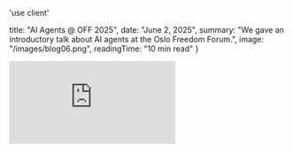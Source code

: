 'use client'

  title: "AI Agents @ OFF 2025",
  date: "June 2, 2025",
  summary: "We gave an introductory talk about AI agents at the Oslo Freedom Forum.",
  image: "/images/blog06.png",
  readingTime: "10 min read"
}

<div className="relative w-full" style={{ paddingTop: '56.25%' }}>
  <iframe
    className="absolute top-0 left-0 w-full h-full"
    src="https://www.youtube.com/embed/NVPhJ0aCKOw?si=U06pGu8a4nCI4-vD&amp;start=3607"
    title="YouTube video player"
    frameBorder="0"
    allow="accelerometer; autoplay; clipboard-write; encrypted-media; gyroscope; picture-in-picture; web-share"
    referrerPolicy="strict-origin-when-cross-origin"
    allowFullScreen
  />
</div>

We were honored to participate in the new 'AI for Human Rights' track at this year's [Oslo Freedom Forum](https://oslofreedomforum.com/).

For those unfamiliar, it is hard to convey the importance and impact of the Forum and the [Human Rights Foundation](https://hrf.org/) more broadly. Please read the [recap from Zac Guignard](https://x.com/zacguignard/status/1928263233678496141). We agree with every word.

Here is video and transcript from our talk "Agents: What Are They, and How Can We Use Them Safely?"

We recommend also watching the other talks, especially [Isaac Stone Fish's talk on authoritarian regimes](https://youtu.be/NVPhJ0aCKOw?t=1645) corrupting AI labs and academic institutions with the support of large US corporations.

For AI and agents, openness matters now more than ever.

---

Welcome to the year of agents.

This is one of the cofounders of OpenAI:

<img src="/images/slides/oslo1.png" alt="Oslo Freedom Forum 2025" className="border border-cyan-500/20" />

OpenAI, if you didn't know, used to be a nonprofit.

It's now a for-profit lab valued most recently at $300 billion.

I'll leave it as an exercise for all of you to see what percentage of the $60 billion of funding they've raised has come from non-democratic regimes. It is not a small number.

But I agree with Greg.

Maybe it's a little self-serving for a company selling you agents to declare this to be the year of agents. But I think this is accurate -- that this is the year that agents are becoming mainstream.

What is an agent?

Lots of people talking about agents, agents, agents.

For the million people talking about it, sorry to tell you that there's a million and one definitions of what an agent actually is.

And there's no real authority here, so I'm going to give you my very simple definition that I like.

<img src="/images/slides/oslo2.jpg" alt="Oslo Freedom Forum 2025" className="border border-cyan-500/20" />

What is an agent? It's just a piece of software. It uses AI to act on your behalf.

Some people will get fanciful with this and claim that it's some alternate lifeform, but we prefer to focus on the practical: it's a piece of software, it's a tool that we humans can use, and we can delegate our human agency to this piece of software that can act powerfully on our behalf.

<img src="/images/slides/oslo3.jpg" alt="Oslo Freedom Forum 2025" className="border border-cyan-500/20" />

Some of the basics of what makes it special: you may be familiar with the base AI LLM models, GPT-4 and that kind of thing, but you add onto it a few other special things.

It can perceive, it can sense its digital environment. So even the models or products now like Gemini from Google, can feed it an image and it knows exactly what's in the image. So you can do interesting things like you can take a picture, maybe it's from a CCTV camera and you could say, hey identify the XYZ in this image.

Plans. It's pretty good if you give it kind of a general goal, breaking it down into subtasks that it can go act um on your behalf in the world.

We in the AI space call these tools. Basically if you're familiar with APIs or any of the kind of like internet enabled services, APIs are how you control them so you can connect basically any API to an LLM.

So hey AI do my accounting for me, you would give it access to your QuickBooks API and then the agent can then have access to that and kind of move hopefully smartly to do your taxes better or whatever.

And autonomous. We're not fully to full autonomy in part because the agents just haven't yet been good enough to really let loose.

But the rationale behind declaring 2025 to be the year of agents is that agents and the kind of infrastructure around them have evolved to the point where they are now good enough to be autonomous or semi-autonomous.

<img src="/images/slides/oslo4.jpg" alt="Oslo Freedom Forum 2025" className="border border-cyan-500/20" />

Agents will soon outnumber humans.

I had an agent help me with this analysis. I said, hey OpenAI deep research, which happens to be one of the best research agents right now. Given current trends, just give me a conservative estimate of what number of agents will be.

So this is the year that we're going to hit 1 billion of these agents.

By the end of the decade, they'll outnumber humans.

And yeah, we're getting into a lot. I think this is actually kind of a conservative estimate.

<img src="/images/slides/oslo5.jpg" alt="Oslo Freedom Forum 2025" className="border border-cyan-500/20" />

Leading to the question of who's controlling them?

These 1 billion, these 10 billion.

What percentage of them are going to be run, operated, controlled by authoritarian regimes?

What percentage of them are going to be owned, controlled, shaped by closed labs that take funding from authoritarian regimes?

What percentage of these are going to be run by people in this community?

Let's see a show of hands. Who in the last 24 hours has had an AI agent work for them?

Raise your hand. All right, we've got maybe 20% of the audience, very good.

I'm going to come back here next year and I'm going to ask this again, hopefully. And I hope everyone in the room raises their hand because we need to have as big a percentage of this work on behalf of human rights and not against it.

Beyond just the human element of who's going to control these, are we even going to know what these agents are doing? Some of these agents are developing their own language.

<img src="/images/slides/oslo6.jpg" alt="Oslo Freedom Forum 2025" className="border border-cyan-500/20" />

Do we want to know what these agents are doing? I think we do.

This gets to the question of openness. How are we going to know what these agents are doing?

Those of us who are building, those of us who are voting with our wallet and choosing which services to spend our productivity budgets on, I think we need to get increasingly aware of the kinds of funding and the kind of incentives of some of these labs and make sure that we are building in the open.

We need to know what these agents are doing. We need to expose with the disinfecting light of sun what is being done.

<img src="/images/slides/oslo7.jpg" alt="Oslo Freedom Forum 2025" className="border border-cyan-500/20" />

My mission for the last 18 months has been to basically build open-protocol versions of as much as I can of OpenAI's product suite.

They have about 100,000 times my budget, so it's a little David and Goliath, but we've got a bunch of support here.

I began this 18 months ago, a video series in which we're building an open platform for agents on open protocols that's all open source, using open models and data, open compute, open money (Bitcoin), intending to build an open agent marketplace with revenue share payouts.

You can see a list of the videos on our website. I'll show the link in a second, openagents.com. And you don't have to watch all 178 videos. But just so you know that people like myself are trying to build infrastructure that is open, that can provide for people's needs truly open.

Our focus as a company for the last year has been on coding agents. Coding agents I think have been the first really truly breakout use case that developers like myself are happily paying for because we're able to spin up websites, web applications way, way, way, way faster than before.

Agents have now gotten to the point where. as the cost to produce software has fallen and the time to produce software has fallen, the question next is: what actually should we build?

<img src="/images/slides/oslo8.jpg" alt="Oslo Freedom Forum 2025" className="border border-cyan-500/20" />

And so this is my question to you. On our website here, if you scroll down a little bit, there's going to be a form.

I've got a group of developers who are accustomed with working with these tools and are looking for people who are wanting agents.

So there's a form that just says what agent would you like?

And this is my question that I hope that you all think about.

Wave your magic wands: in one month, two months, three months, six months, 12 months from now, what agents do you want working for you?

So when I'm up here and I ask you, how many agents are working for you right now?

We've got a few hundred or a few thousand doing really good work: sorting our donor list, doing outreach, building websites, doing research, having those agents work with each other maybe. No one's really thought through that part.

What's that? Fighting dictators, absolutely.

That's all. See ya.